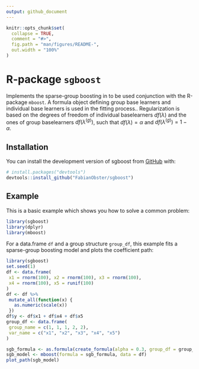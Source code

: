 ```yaml
---
output: github_document
---
```


<!-- README.md is generated from README.Rmd. Please edit that file -->

```r
knitr::opts_chunk$set(
  collapse = TRUE,
  comment = "#>",
  fig.path = "man/figures/README-",
  out.width = "100%"
)
```


<!-- badges: start -->
<!-- badges: end -->

# R-package `sgboost`

Implements the sparse-group boosting in to be used conjunction with the R-package `mboost`.
A formula object defining group base learners and individual
base learners is used in the fitting process.. Regularization is
based on the degrees of freedom of individual baselearners
$df(\lambda)$ and the ones of group baselearners $df(\lambda^{(g)})$,
such that $df(\lambda) = \alpha$ and $df(\lambda^{(g)}) = 1- \alpha$.


## Installation

You can install the development version of sgboost from [GitHub](https://github.com/) with:

``` r
# install.packages("devtools")
devtools::install_github("FabianObster/sgboost")
```

## Example

This is a basic example which shows you how to solve a common problem:

```r
library(sgboost)
library(dplyr)
library(mboost)
```

For a data.frame `df` and a group structure `group_df`, this example fits a 
sparse-group boosting model and plots the coefficient path:

```r
library(sgboost)
set.seed(1)
df <- data.frame(
 x1 = rnorm(100), x2 = rnorm(100), x3 = rnorm(100),
 x4 = rnorm(100), x5 = runif(100)
)
df <- df %>%
 mutate_all(function(x) {
   as.numeric(scale(x))
 })
df$y <- df$x1 + df$x4 + df$x5
group_df <- data.frame(
 group_name = c(1, 1, 1, 2, 2),
 var_name = c("x1", "x2", "x3", "x4", "x5")
)

sgb_formula <- as.formula(create_formula(alpha = 0.3, group_df = group_df))
sgb_model <- mboost(formula = sgb_formula, data = df)
plot_path(sgb_model)
```


